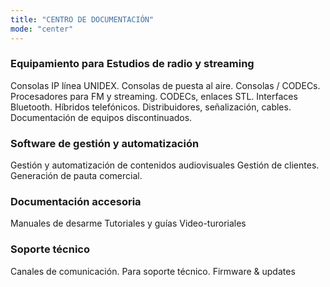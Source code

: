 ```yaml
---
title: "CENTRO DE DOCUMENTACIÓN"
mode: "center"
---
```


### Equipamiento para Estudios de radio y streaming

<CardGroup cols={2}>
  <Card title="Consolas IP" iconType="light" href="es/unidex/unidex-resumen">
    Consolas IP línea UNIDEX.
  </Card>
  <Card title="Consolas Línea Cassic" href="es/resumen-linea-classic">
    Consolas de puesta al aire.
  </Card>
  <Card title="Consolas portátiles" href="es/resumen-portatiles">
    Consolas / CODECs.
  </Card>
  <Card title="Procesadores de audio" href="es/resumen-procesadores">
    Procesadores para FM y streaming.
  </Card>
  <Card title="Enlaces y CODECs">
    CODECs, enlaces STL.
  </Card>
  <Card title="Hibridos. Bluetooth." href="es/resumen-hibridos">
    Interfaces Bluetooth. Híbridos telefónicos.
  </Card>
  <Card title="Accesorios" href="es/accesorios/resumen-accesorios">
    Distribuidores, señalización, cables.
  </Card>
  <Card title="Equipos discontinuados" href="es/discontinuados">
    Documentación de equipos discontinuados.
  </Card>
</CardGroup>

### Software de gestión y automatización

<CardGroup cols={2}>
  <Card title="AUDICOM">
    Gestión y automatización de contenidos audiovisuales
  </Card>
  <Card title="ADMICOM">
    Gestión de clientes. Generación de pauta comercial.
  </Card>
</CardGroup>

### Documentación accesoria

<CardGroup cols={3}>
  <Card title="Opcionales y desarme" icon="screwdriver-wrench" href="/manuales-desarme">
    Manuales de desarme
  </Card>
  <Card title="Otras publicaciones" icon="pencil" href="/articulos-tecnicos">
    Tutoriales y guías
  </Card>
  <Card title="Audiovisual" icon="video">
    Video-turoriales
  </Card>
</CardGroup>

### Soporte técnico

<CardGroup cols={3}>
  <Card title="Contaco" icon="screwdriver-wrench" href="/manuales-desarme">
    Canales de comunicación.
  </Card>
  <Card title="Circuitos y diagramas" icon="screwdriver-wrench" href="/manuales-planos">
    Para soporte técnico.
  </Card>
  <Card title="Descargas" icon="download" href="/articulos-tecnicos">
    Firmware & updates
  </Card>
</CardGroup>